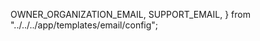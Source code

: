 
  OWNER_ORGANIZATION_EMAIL,
  SUPPORT_EMAIL,
} from "../../../app/templates/email/config";


<Intro
  title="Visualizza i dati aperti dell’amministrazione pubblica svizzera"
  teaser="Crea ed incorpora visualizzazioni partendo dai dataset forniti dal servizio LINDAS (Linked Data)."
  buttonLabel="Crea una visualizzazione"
/>
<Tutorial
  headline="Visualizza i dati in solo pochi passaggi…"
  step1="Seleziona un dataset"
  step2="Aggiusta la visualizzazione"
  step3="Condividi & incorpora"
/>
<Examples
  headline="Ottieni il massimo da questo strumento…"
  example1Headline="Crea delle visualizzazioni eleganti"
  example1Description="Scegli tra i numerosi tipi di grafici e configurali in base alle tue esigenze."
  example2Headline="Personalizzale come desideri"
  example2Description="Grazie ai filtri personalizzati e alle opzioni di selezione dei dati, è possibile visualizzare anche problemi complessi."
/>
<Section>
  <Contribute
    headline="Vuoi visualizzare i tuoi dati?"
    description="Scopri come integrare i tuoi dati nel servizio LINDAS (Linked Data)."
    buttonLabel="Scopri come farlo"
    buttonUrl="https://lindas.admin.ch/?lang=it"
  />
  <Divider
    orientation="vertical"
    flexItem
    sx={{ display: ["hidden", "box"] }}
  />
  <Newsletter
    headline="Iscriviti alla nostra newsletter"
    description="Resta aggiornato e iscriviti alla nostra newsletter inserendo il tuo indirizzo email qui sotto."
    buttonLabel="Iscriviti"
    buttonUrl={OWNER_ORGANIZATION_EMAIL}
  />
</Section>
<Section
  sx={{
    color: "grey.800",
  }}
>
  <BugReport
    headline="Hai trovato un bug?"
    description="Segnalacelo per poterlo correggere il prima possibile."
    buttonLabel="Segnala un bug"
    buttonUrl={createMailtoLink("it", {
      recipients: {
        to: OWNER_ORGANIZATION_EMAIL,
        cc: SUPPORT_EMAIL,
      },
      template: bugReportTemplates,
    })}
  />
  <Divider
    orientation="vertical"
    flexItem
    sx={{ display: ["hidden", "box"], color: "grey.500" }}
  />
  <FeatureRequest
    headline="Richiesta di nuove funzionalità"
    description="Invia le tue richieste di funzionalità oggi stesso e aiutaci a plasmare il futuro della nostra piattaforma!"
    buttonLabel="Invia"
    buttonUrl={createMailtoLink("it", {
      recipients: {
        to: OWNER_ORGANIZATION_EMAIL,
        cc: SUPPORT_EMAIL,
      },
      template: featureRequestTemplates,
    })}
  />
</Section>
